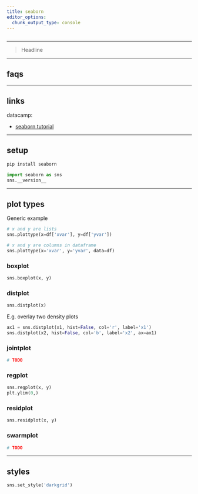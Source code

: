```yaml
---
title: seaborn
editor_options: 
  chunk_output_type: console
---
```


```r
```

*********************************************************************

> Headline

*********************************************************************

## faqs 

*********************************************************************

## links 

datacamp:

* [seaborn tutorial](https://www.datacamp.com/community/tutorials/seaborn-python-tutorial) 

*********************************************************************

## setup

```sh
pip install seaborn
```

```python
import seaborn as sns
sns.__version__
```

*********************************************************************

## plot types

Generic example

```python
# x and y are lists
sns.plottype(x=df['xvar'], y=df['yvar'])

# x and y are columns in dataframe
sns.plottype(x='xvar', y='yvar', data=df)
```

### boxplot

```python
sns.boxplot(x, y)
```

### distplot

```python
sns.distplot(x)
```

E.g. overlay two density plots

```python
ax1 = sns.distplot(x1, hist=False, col='r', label='x1')
sns.distplot(x2, hist=False, col='b', label='x2', ax=ax1)
```

### jointplot

```python
# TODO
```

### regplot

```python
sns.regplot(x, y)
plt.ylim(0,)
```

### residplot

```python
sns.residplot(x, y)
```

### swarmplot

```python
# TODO
```

*********************************************************************

## styles

```python
sns.set_style('darkgrid')
```
